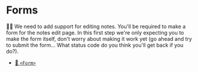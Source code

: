 # Forms

👨‍💼 We need to add support for editing notes. You'll be required to make a form
for the notes edit page. In this first step we're only expecting you to make the
form itself, don't worry about making it work yet (go ahead and try to submit
the form... What status code do you think you'll get back if you do?).

- [📜 `<Form>`](https://remix.run/docs/en/main/components/form)
